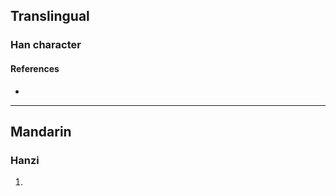 {{character info/new}}
==Translingual==

===Han character===
{{Han char|rn=86|rad=火|as=04|sn=8|four=|canj=FHE|ids=⿰火反}}

====References====
* {{Han ref|kx=0667.120|dkj=18909|dj=1076.200|hdz=32192.080|uh=708D|ud=28813}}

----

==Mandarin==

===Hanzi===
{{cmn-hanzi|pin=[[pàn]] ([[pan4]])|wg=p'an<sup>4</sup>}}

# {{defn|lang=cmn|sort=火04}}